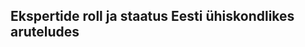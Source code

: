 ## Ekspertide roll ja staatus Eesti ühiskondlikes aruteludes {#chapter15 .chapter_section .chapter1_section}
